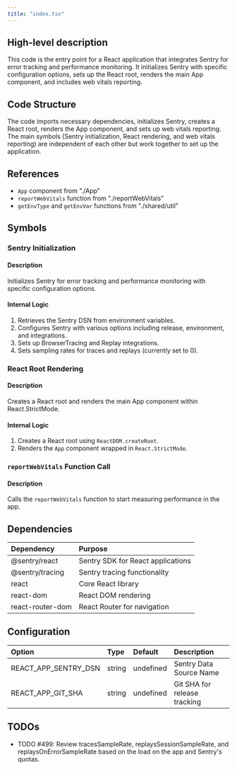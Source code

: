 ```yaml
---
title: "index.tsx"
---
```


## High-level description
This code is the entry point for a React application that integrates Sentry for error tracking and performance monitoring. It initializes Sentry with specific configuration options, sets up the React root, renders the main App component, and includes web vitals reporting.

## Code Structure
The code imports necessary dependencies, initializes Sentry, creates a React root, renders the App component, and sets up web vitals reporting. The main symbols (Sentry initialization, React rendering, and web vitals reporting) are independent of each other but work together to set up the application.

## References
- `App` component from "./App"
- `reportWebVitals` function from "./reportWebVitals"
- `getEnvType` and `getEnvVar` functions from "./shared/util"

## Symbols

### Sentry Initialization
#### Description
Initializes Sentry for error tracking and performance monitoring with specific configuration options.

#### Internal Logic
1. Retrieves the Sentry DSN from environment variables.
2. Configures Sentry with various options including release, environment, and integrations.
3. Sets up BrowserTracing and Replay integrations.
4. Sets sampling rates for traces and replays (currently set to 0).

### React Root Rendering
#### Description
Creates a React root and renders the main App component within React.StrictMode.

#### Internal Logic
1. Creates a React root using `ReactDOM.createRoot`.
2. Renders the `App` component wrapped in `React.StrictMode`.

### `reportWebVitals` Function Call
#### Description
Calls the `reportWebVitals` function to start measuring performance in the app.

## Dependencies
| Dependency | Purpose |
|:-----------|:--------|
| @sentry/react | Sentry SDK for React applications |
| @sentry/tracing | Sentry tracing functionality |
| react | Core React library |
| react-dom | React DOM rendering |
| react-router-dom | React Router for navigation |

## Configuration
| Option | Type | Default | Description |
|:-------|:-----|:--------|:------------|
| REACT_APP_SENTRY_DSN | string | undefined | Sentry Data Source Name |
| REACT_APP_GIT_SHA | string | undefined | Git SHA for release tracking |

## TODOs
- TODO #499: Review tracesSampleRate, replaysSessionSampleRate, and replaysOnErrorSampleRate based on the load on the app and Sentry's quotas.
